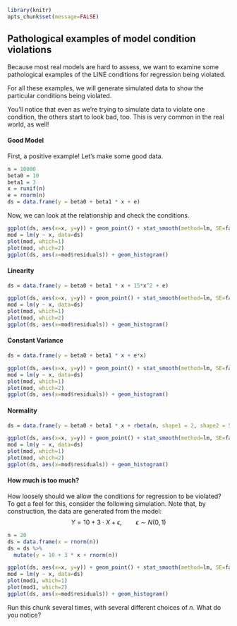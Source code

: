 ```r
library(knitr)
opts_chunk$set(message=FALSE)
```

## Pathological examples of model condition violations 

Because most real models are hard to assess, we want to examine some pathological examples of the LINE conditions for regression being violated. 

For all these examples, we will generate simulated data to show the particular conditions being violated. 

You'll notice that even as we're trying to simulate data to violate one condition, the others start to look bad, too. This is very common in the real world, as well!

#### Good Model
First, a positive example! Let's make some good data. 
```r
n = 10000
beta0 = 10
beta1 = 3
x = runif(n)
e = rnorm(n)
ds = data.frame(y = beta0 + beta1 * x + e)
```

Now, we can look at the relationship and check the conditions. 
```r
ggplot(ds, aes(x=x, y=y)) + geom_point() + stat_smooth(method=lm, SE=false)
mod = lm(y ~ x, data=ds)
plot(mod, which=1)
plot(mod, which=2)
ggplot(ds, aes(x=mod$residuals)) + geom_histogram()
```

#### Linearity

```r
ds = data.frame(y = beta0 + beta1 * x + 15*x^2 + e)
```

```r
ggplot(ds, aes(x=x, y=y)) + geom_point() + stat_smooth(method=lm, SE=false)
mod = lm(y ~ x, data=ds)
plot(mod, which=1)
plot(mod, which=2)
ggplot(ds, aes(x=mod$residuals)) + geom_histogram()
```


#### Constant Variance

```r
ds = data.frame(y = beta0 + beta1 * x + e*x)
```

```r
ggplot(ds, aes(x=x, y=y)) + geom_point() + stat_smooth(method=lm, SE=false)
mod = lm(y ~ x, data=ds)
plot(mod, which=1)
plot(mod, which=2)
ggplot(ds, aes(x=mod$residuals)) + geom_histogram()
```


#### Normality

```r
ds = data.frame(y = beta0 + beta1 * x + rbeta(n, shape1 = 2, shape2 = 5))
```

```r
ggplot(ds, aes(x=x, y=y)) + geom_point() + stat_smooth(method=lm, SE=false)
mod = lm(y ~ x, data=ds)
plot(mod, which=1)
plot(mod, which=2)
ggplot(ds, aes(x=mod$residuals)) + geom_histogram()
```


#### How much is too much?

How loosely should we allow the conditions for regression to be violated? To get a feel for this, consider the following simulation. Note that, by construction, the data are generated from the model:
$$
  Y = 10 + 3 \cdot X + \epsilon, \qquad \epsilon \sim N(0, 1)
$$


```r
n = 20
ds = data.frame(x = rnorm(n))
ds = ds %>%
  mutate(y = 10 + 3 * x + rnorm(n))

ggplot(ds, aes(x=x, y=y)) + geom_point() + stat_smooth(method=lm, SE=false)
mod = lm(y ~ x, data=ds)
plot(mod1, which=1)
plot(mod1, which=2)
ggplot(ds, aes(x=mod$residuals)) + geom_histogram()
```

Run this chunk several times, with several different choices of $n$. What do you notice?